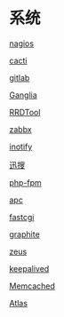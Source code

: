 = 系统 =

[[nagios|nagios]]

[[cacti|cacti]]

[[gitlab|gitlab]]

[[Ganglia|Ganglia]]

[[rrdtool|RRDTool]]

[[zabbx|zabbx]]

[[inotify|inotify]]

[[xunsearch|迅搜]]

[[phpfpm|php-fpm]]

[[apc|apc]]

[[fastcgi|fastcgi]]

[[graphite|graphite]]

[[zxtm|zeus]]

[[keepalived|keepalived]]

[[memcached|Memcached]]

[[atlas|Atlas]]
